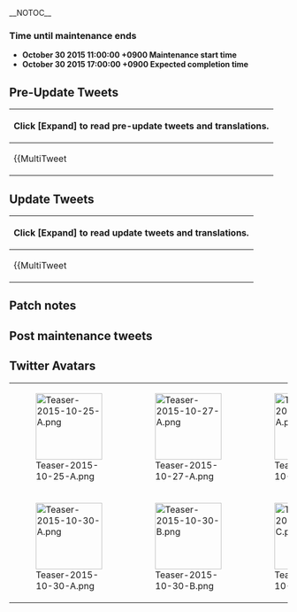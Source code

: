 __NOTOC__
<div style="float:right">{{Edit|Partials/Updates/2015_October_30th}}</div>

===Time until maintenance ends===
{{Timer
|time = October 30 2015 17:00:00 +0900
|style = font-weight:bold; color:#f00; font-size:14px;
|endClass = countdownComplete1
|endText = Maintenance has ended.
}}
* '''October 30 2015 11:00:00 +0900 Maintenance start time'''
* '''October 30 2015 17:00:00 +0900 Expected completion time'''

{{:Partials/Updates/2015_October_30th/Content|thread=true}}

==Pre-Update Tweets==
{| class="mw-collapsible mw-collapsed wikitable"
! Click '''[Expand]''' to read pre-update tweets and translations.
|-
| {{MultiTweet
|MultiTweetID = preUpdate
|color = #ace
|title = Pre Update
|link01 = https://twitter.com/KanColle_STAFF/status/655910486223908864
|EN01 = The "Autumn Pacific Saury Festival" is currently underway until the server maintenance next week (30th October, 11:00 AM JST). Please continue to take care of KanColle and your ship girls!
|JP01 = 現在「艦これ」では、【「艦これ」秋の秋刀魚祭り】を開催中です。秋刀魚祭りの開催期間は、来週【10/30(金) AM11:00】より実施予定の稼働全サーバ群メンテナンス＆アップデート突入時まで。秋の「艦これ」と「艦娘」たちも、引き続きどうぞよろしくお願い致します！
|TL01 = [[User:Admiral Mikado|Admiral Mikado]]

|link02 = https://twitter.com/KanColle_STAFF/status/656269714050576384
|EN02 = The next KanColle server maintenance is slated for Friday next week (30th October). The Pacific Saury Festival event as well as the limited-time autumn outfits like "Yukata Mode" and "Oktoberfest Mode" will be removed in said update.
|JP02 = 「艦これ」次回の稼働全サーバ群共通メンテナンス＆アップデートは、来週【10/30(金)】に実施予定です。現在開催中の「艦これ」秋の秋刀魚祭りと、秋の季節限定艦娘グラ「浴衣mode」と「オクトーバーフェストmode」は、同メンテナンス突入を以て実装終了です。
|TL02 = [[User:Admiral Mikado|Admiral Mikado]]

|link03 = https://twitter.com/KanColle_STAFF/status/656993292630884353
|EN03 = The next KanColle server maintenance is slated for Friday next week (30th October). During the maintenance we are going to implement further enhancements of the user interface. It's only part of the UI, but look forward to it anyway!
|JP03 = 「艦これ」次回の稼働全サーバ群共通メンテナンス＆アップデートは、来週【10/30(金)】に実施予定です。同メンテナンスに伴うアップデートでは、UI(ユーザーインターフェース)のさらなる近代化改修を実施予定です。UIの一部強化ですが、少しだけお楽しみに！
|TL03 = [[User:Admiral Mikado|Admiral Mikado]]

|link04 = https://twitter.com/KanColle_STAFF/status/657357591207481345
|EN04 = The next KanColle server maintenance is slated for Friday next week (30th October). Maintenance start is planned for 11:00, and we are going to finish it by 17:00. We are terribly sorry for the inconvenience.
|JP04 = 「艦これ」次回の稼働全サーバ群共通メンテナンス＆アップデートは、来週【10/30(金)】に実施予定です。開始時間は【AM 11:00】、完了は同日【17:00】を予定しています。お手数お掛けして恐縮です、ご協力どうぞよろしくお願い致します。
|TL04 = [[User:Admiral Mikado|Admiral Mikado]]

|link05 = https://twitter.com/KanColle_STAFF/status/657723457271033856
|EN05 = 1000. Good morning, admirals.<br />It's Saturday. On this very day, about 70 years ago, "Musashi", the last battleship built by Japan and therefore the most cutting-edge, was sunk by several American air raids in the Battle of the Sibuyan Sea, which was part of the "Battle of Leyte Gulf" that marked the total annihilation of the Combined Fleet.
|JP05 = ヒトマルマルマル。提督の皆さん、おはようございます。<br />今日は土曜日。約70年前の今日は、「レイテ沖海戦」と呼ばれる連合艦隊が事実上壊滅した戦い、そのシブヤン海海戦において、日本が最後に建造した当時最新鋭の戦艦「武蔵」が数次に渡る米艦載機群の空襲によって戦没した日です。
|TL05 = [[User:Admiral Mikado|Admiral Mikado]]

|link06 = https://twitter.com/KanColle_STAFF/status/657728736494616576
|EN06 = Today, about 70 years ago, in order to support the Kurita Fleet that was heading towards Leyte and consisted of main forces like Yamato and Nagato, the Nishimura Fleet attempted to break through the Surigao Strait, while Japan's last naval task force, led by the flagship "Zuikaku" under the command of admiral Ozawa, engaged the enemy's carrier task force to lure it northward. 
|JP06 = 約70年前の今日は、レイテを目指す「大和」「長門」などの主力栗田艦隊を支援するため、西村艦隊がスリガオ海峡を突破せんとし、小沢提督率いる「瑞鶴」を旗艦とした最後の日本機動部隊が強力な敵空母機動部隊を北方へ誘引すべく交戦を開始します。
|TL06 = [[User:Admiral Mikado|Admiral Mikado]]

|link07 = https://twitter.com/KanColle_STAFF/status/657729673938403328
|EN07 = The next KanColle server maintenance is slated for Friday next week (30th October). Maintenance start is slated for 11:00, and we are going to finish it by 17:00 of the same day. During said maintenace we are going to update the user interface.
|JP07 = 「艦これ」次回の稼働全サーバ群共通メンテナンスは、来週【10/30(金)】に実施予定です。開始時間は【AM 11:00】、完了は同日【17:00】を予定しています。同メンテナンスに伴うアップデートでは、さらなるUI(ユーザーインターフェース)の強化を予定しています。
|TL07 = [[User:Admiral Mikado|Admiral Mikado]]

|link08 = https://twitter.com/KanColle_STAFF/status/658094509683662848
|EN08 = 1030. Good morning, admirals. It's Sunday. Today, around 70 years ago, the Combined Fleet was annihilated in the "Battle of Leyte Gulf". At Surigao Strait in the early morning, at Samar Island as well as at Cape Engaño where the naval task force perished, countless ships and veterans fought hard and were killed in action.
|JP08 = ヒトマルサンマル。提督の皆さん、おはようございます。 今日は日曜日。約70年前の今日は、「レイテ沖海戦」で連合艦隊が事実上壊滅した日です。未明のスリガオ海峡、サマール沖、機動部隊が壊滅したエンガノ岬沖で、多くの歴戦の艦と人々が奮戦し、そして戦没していきました。
|TL08 = [[User:Admiral Mikado|Admiral Mikado]]

|link09 = https://twitter.com/KanColle_STAFF/status/658097641834737664
|EN09 = In order to support the Kurita Fleet as it was attempting to reach Leyte, the Japan's last naval task force, led by the veteran ship "Zuikaku", acted as decoy and faced complete annihilation. The Ozawa Fleet, with Zuikaku and three other aircraft carriers as its core, succeeded in diverting the powerful U.S. task force northward, where all its carriers sank after a heated battle.
|JP09 = レイテ突入を目指す栗田艦隊を支援するため、約70年前の今日、歴戦の名艦「瑞鶴」を旗艦とした最後の日本機動部隊が囮として奮戦、そして壊滅しました。「瑞鶴」ら四隻の空母を基幹とする小沢艦隊は強力な米機動部隊の北方への誘因に成功、そして奮戦の後、全ての空母が沈んでいきました。
|TL09 = [[User:Admiral Mikado|Admiral Mikado]]

|link10 = https://twitter.com/KanColle_STAFF/status/658099342209748992
|EN10 = The next KanColle server maintenance is slated for the 30th October. During the maintenance we are going to implement UI enhancements as well as the second remodelling of the famous ship that led Japan's naval task force until the very end, i.e. the second ship of the Shoukaku-class. Look forward to it!
|JP10 = 「艦これ」次回の稼働全サーバ群共通メンテナンス＆アップデートは、【10/30(金)】に実施予定です。同メンテナンスに伴うアップデートでは、UIの一部強化と、日本機動部隊最期の時まで駆け抜けた殊勝の名艦、翔鶴型航空母艦二番艦、その改二改装を実装予定です。お楽しみに！
|TL10 = [[User:Admiral Mikado|Admiral Mikado]]

|link11 = https://twitter.com/KanColle_STAFF/status/658441975826223105
|EN11 = The next KanColle server maintenance is slated for this Friday (30th October). During the maintenance we are going to implement the second remodelling of the second ship of the Shoukaku-class aircraft carriers that fought until the very last moments of Japan's naval task force. Said remodelling is based on a what-if scenario.
|JP11 = 「艦これ」次回の稼働全サーバ群共通メンテナンス＆アップデートは、今週【10/30(金)】に実施予定です。同メンテナンスに伴うアップデートでは、日本機動部隊、その最期の日まで戦い抜いた翔鶴型航空母艦二番艦の改二改装を実装予定です。同改装は、if改装を予定しています。
|TL11 = [[User:Admiral Mikado|Admiral Mikado]]

|link12 = https://twitter.com/KanColle_STAFF/status/658443690604544000
|EN12 = During the upcoming server maintenance that'll introduce the second remodelling of the second ship of the Shoukaku-class aircraft carriers, we're also going to implement a new quest chain that'll ultimately reward you with a strong fighter plane squadron. Look forward to it.<br />※The squadron utilises currently used plane models. (i.e. all carriers can use them)
|JP12 = 翔鶴型航空母艦二番艦の改二改装実装を予定している次回の「艦これ」稼働全サーバ群共通メンテナンス＆アップデートは、同改装実装と共に、最終的に「強力な艦上戦闘機部隊」が運用可能となる新任務群も実装予定です。少しだけお楽しみに！<br />※現用機体装備の部隊です。
|TL12 = [[User:Admiral Mikado|Admiral Mikado]]

|link13 = https://twitter.com/KanColle_STAFF/status/658814275507523584
|EN13 = 1015. Good morning, admirals!<br />It's Tuesday! It's the day when the MSDF's training fleet is going to return from a practice voyage in the ocean. The training fleet will arrive in Harumi, Tokyo. Good work! We're planning to implement a new training cruiser ship girl for the Fall Event that's going to start next month. Look forward to it!
|JP13 = ヒトマルヒトゴー。提督の皆さん、おはようございます！<br />今日は火曜日！現代日本の海自練習艦隊が「遠洋練習航海」の大遠征から帰還する日です。練習艦隊は、東京晴海に到着します…お疲れさまでした！来月作戦開始予定の秋イベントでは、練習巡洋艦の新艦娘も実装予定です。お楽しみに！
|TL13 = [[User:Admiral Mikado|Admiral Mikado]]

|link14 = https://twitter.com/KanColle_STAFF/status/658816331832127488
|EN14 = During the server maintenance on the 30th October the second ship of the Shoukaku-class aircraft carriers who kept fighting right until the last moments of Japan's naval task force is going to receive her second remodelling. It'll consist of both a what-if version and a converted version. ※You'll be able to freely switch between both riggings and coatings.
|JP14 = 【10/30(金)】実施予定の「艦これ」稼働全サーバ群共通メンテナンス＆アップデートでは、日本機動部隊最期の日まで戦い抜いた名艦、翔鶴型航空母艦二番艦の改二改装を実装予定です。同改装は、if改装＆コンバート改装です。※二種類の航空艤装及び塗装に、それぞれ再改装可能です。
|TL14 = [[User:Admiral Mikado|Admiral Mikado]]

|link15 = https://twitter.com/KanColle_STAFF/status/659165719624445952
|EN15 = 0930. Good morning, admirals.<br />It's Wednesday! The middle of the week. Yes, we're still going to do a server update this Friday. The Mackerel Pike Autumn Festival will end with the start of the maintenance! Stay healthy and do your best!
|JP15 = マルキューサンマル。提督の皆さん、おはようございます！<br />今日は水曜日！週の真ん中になりました。明後日の今週金曜日には「艦これ」稼働全サーバ群共通メンテナンス＆アップデートを実施予定です。現在実施中の「秋の秋刀魚祭り」も同メンテまで！本日も元気に頑張ってまいりましょう！
|TL15 = [[User:Admiral Mikado|Admiral Mikado]]

|link16 = https://twitter.com/KanColle_STAFF/status/659167555643269121
|EN16 = Since the Pacific Saury you're currently able to fish in the northern oceans is raw food it'll expire on the 30th October when the maintenance begins. Therefore it's probably for the best to cook and/or can all your fish by then.<br />※Admirals who are aiming for the fleet's big-catch flag should prepare their fish ''after'' getting it!
|JP16 = 現在北方の漁場などで収穫可能な「秋刀魚」は【10/30(金)】実施予定の稼働全サーバ群共通メンテナンス以降、生ものなので消えてしまいます。同メンテ突入までに、調理して頂けますと幸いです。<br />※「艦隊大漁旗」を目指している提督方は、大漁旗入手後に調理をお願い致します！
|TL16 = [[User:Admiral Mikado|Admiral Mikado]]

|link17 = https://twitter.com/KanColle_STAFF/status/659168875758510080
|EN17 = During the KanColle server maintenance on the 30th October the second ship of the Shoukaku-class aircraft carriers is going to receive her second remodelling, there'll be several new quests that'll reward you with the Prototype Flight Deck Catapult that's needed for her remodelling and a new fighter plane squadron among other things, further UI enhancements and much more!
|JP17 = 【10/30(金)】実施予定の「艦これ」稼働全サーバ群共通メンテナンス＆アップデートでは、翔鶴型航空母艦二番艦の改二改装実装と共に、同改二改装に必要な「試製甲板カタパルト」や新たな「艦上戦闘機隊」が入手可能な複数の新任務の実装、UIのさらなる強化などを予定しています！
|TL17 = [[User:Admiral Mikado|Admiral Mikado]]

|link18 = https://twitter.com/KanColle_STAFF/status/659283852972568576
|EN18 = The next KanColle server maintenance is slated for the 30th October from 11:00 until 17:00. During the update the second ship of the Shoukaku-class aircraft carriers is going to receive her second remodelling, and new quests as well as a [Fleet preset] function will be added among other things.
|JP18 = 「艦これ」次回の稼働全サーバ群共通メンテナンス＆アップデートは、明後日【10/30(金) 11:00～17:00】に実施予定です。同メンテに伴うアップデートでは、翔鶴型航空母艦二番艦の改二改装、新任務群の実装、UI強化【艦隊編成記録機能の実装】などを予定しています。
|TL18 = [[User:Admiral Mikado|Admiral Mikado]]

|link19 = https://twitter.com/KanColle_STAFF/status/659528144290877440
|EN19 = 0930. Good morning, admirals!<br />It's Wednesday. Today marks the last day of the Mackerel Pike Autumn Festival. Tomorrow, on Friday, there's going to be another KanColle server maintenance. Let's stay healthy and do our best!
|JP19 = マルキューサンマル。提督の皆さん、おはようございます！<br />今日は木曜日！いよいよ「艦これ」秋の秋刀魚祭りもあと一日限りとなりました。明日金曜日には「艦これ」稼働全サーバ群共通メンテナンス＆アップデートを実施予定です。本日も気合い、入れて、元気に頑張ってまいりましょう！
|TL19 = [[User:Admiral Mikado|Admiral Mikado]]

|link20 = https://twitter.com/KanColle_STAFF/status/659529275616309248
|EN20 = Tomorrow (30th October) we're going to do maintenance work on the KanColle servers from 11:00 until 17:00. During this update we're going to implement a "fleet setup save & load" function among other things.
|JP20 = 明日【10/30(金)】に次回「艦これ」稼働全サーバ群共通メンテナンス＆アップデートを実施させて頂きます。開始時間は【AM 11:00】、完了は同日【17:00】予定です。同メンテに伴うアップデートでは、UI強化【艦隊編成記録＆再展開】機能の実装などを予定しています。
|TL20 = [[User:Admiral Mikado|Admiral Mikado]]

|link21 = https://twitter.com/KanColle_STAFF/status/659531617061376000
|EN21 = During tomorrow's KanColle server maintenance we're going to implement the second remodelling of the that famous veteran aircraft carrier. Furthermore, we're also going to add at least 10 new quests that'll allow you to obtain a new item called "Skilled Crew Members". And finally you'll be even able to assemble a strong fighter plane squadron!
|JP21 = 明日実施予定の次回「艦これ」稼働全サーバ群共通メンテナンスに伴うアップデートでは、歴戦の名空母の【改二改装】を実装致します。また、同時に追加実装される十種以上の【新任務】では、新アイテム「熟練搭乗員」の入手が可能です。最終的に強力な「艦上戦闘機部隊」の編成も可能です！
|TL21 = [[User:Admiral Mikado|Admiral Mikado]]

|link22 = https://twitter.com/KanColle_STAFF/status/659748833782423552
|EN22 = Since the pacific saury you've gathered so far is raw food it'll perish at the start of the KanColle maintenance in about 11 hours (30th October, 11:00). So make sure to prepare your caught fish by then.
|JP22 = あと約11時間後の【10/30(金) AM11:00】の「艦これ」稼働全サーバ群共通メンテナンス突入を以て、収穫した「秋刀魚」は生ものなので消えてしまいます。水揚げした「秋刀魚」は、明朝のメンテナンス突入までに、調理して頂けますと幸いです。
|TL22 = [[User:Admiral Mikado|Admiral Mikado]]

|link23 = https://twitter.com/KanColle_STAFF/status/659754219952451584
|EN23 = We're currently preparing the upcoming KanColle server maintenance. During the update we're going to implement Zuikaku Kai-2, UI enhancements, a new fighter squadron and increase the upper limit of ship slot expansions.
|JP23 = 現在「艦これ」運営鎮守府では、明朝実施予定の「艦これ」稼働全サーバ群共通メンテナンス＆アップデートの準備作業を行っています。同メンテに伴うアップデートでは、翔鶴型二番艦【改二改装】実装と【UI強化】、新【艦戦隊】実装、さらに【母港拡張最大枠を拡大】できるよう準備中です。
|TL23 = [[User:Admiral Mikado|Admiral Mikado]]

|link24 = https://twitter.com/KanColle_STAFF/status/659872409718095872
|EN24 = 0820. Good morning, admirals!<br />It's Friday! Today we're going to perform yet another KanColle server maintenance. The second ship of the Shoukaku-class aircraft carriers, a famous carrier that fought until the last moments of Japan's naval task force, is going to receive her second remodelling. Let's do our best!
|JP24 = マルハチフタマル。提督の皆さん、おはようございます！<br />今日は金曜日！本日は「艦これ」稼働全サーバ群共通メンテナンス＆アップデートの実施させて頂きます。日本機動部隊最期の時まで戦い抜いた名空母、翔鶴型航空母艦二番艦の改二改装を実装致します。本日も頑張ってまいりましょう！
|TL24 = [[User:Admiral Mikado|Admiral Mikado]]

|link25 = https://twitter.com/KanColle_STAFF/status/659873549750919168
|EN25 = Today's KanColle server maintenance will start at 11:00. The estimated time of completion is 17:00. Closing the game by 5 minutes before maintenance start would be very much appreciated.
|JP25 = 本日この後【11:00】より「艦これ」稼働全サーバ群共通メンテナンス＆アップデートを実施致します。完了は同日【17:00】を予定しています。メンテ開始5分前にはブラウザを閉じ、「艦これ」を一旦終了して頂けますと幸いです。提督の皆さん、ご協力どうぞよろしくお願い致します！
|TL25 = [[User:Admiral Mikado|Admiral Mikado]]

|link26 = https://twitter.com/KanColle_STAFF/status/659875813962051584
|EN26 = With the start of today's maintenance the Mackerel Pike Autumn Festival will come to an end. Your saury fishing efforts are very much appreciated, admirals! Since the Pacific saury is raw it'll perish during the maintenance. Make sure to cook it all by 11:00.
|JP26 = 本日のメンテナンス突入を以て、【「艦これ」秋の秋刀魚祭り】は終了となります。提督の皆さん、秋刀魚漁支援、お疲れさまでした！「秋刀魚」は生ものなので、メンテ時に消えてしまいます。水揚げした「秋刀魚」は、本日11:00のメンテ突入までに、調理して頂けますと幸いです。
|TL26 = [[User:Admiral Mikado|Admiral Mikado]]

|link27 = https://twitter.com/KanColle_STAFF/status/659876814710435840
|EN27 = Today's update will include Zuikaku Kai-2, a Fleet Setup Preset function, new quests, an increased limit for ship slot expansions and much more.
|JP27 = 本日この後実施する「艦これ」稼働全サーバ群共通メンテナンス＆アップデートでは、翔鶴型航空母艦二番艦の【改二改装】実装、【UI強化】艦隊編成記録＆再展開機能の実装、【新任務群】の追加、さらに【母港拡張最大枠の拡大】などを実施させて頂く予定です。
|TL27 = [[User:Admiral Mikado|Admiral Mikado]]

|link28 = https://twitter.com/KanColle_STAFF/status/659910743987372032
|EN28 = Good work, admirals! The KanColle server maintenance is going to begin in about 10 minutes. Cook any remaining fish, close your browser and take a break from KanColle for once. The maintenance will be finished today at 17:00.
|JP28 = 提督の皆さん、お疲れさまです！約10分後より「艦これ」稼働全サーバ群は、メンテナンス＆アップデートに突入致します。お手元の余った「秋刀魚」を調理の後、ブラウザを閉じ、「艦これ」を一旦終了して頂けますと幸いです。メンテナンス終了は、本日【17:00】を予定しています。
|TL28 = [[User:Admiral Mikado|Admiral Mikado]]

}}
|}

==Update Tweets==
{| class="mw-collapsible mw-collapsed wikitable"
! Click '''[Expand]''' to read update tweets and translations.
|-
|{{MultiTweet
|MultiTweetID = Update
|color = #ace
|title = Update

|link01 = https://twitter.com/KanColle_STAFF/status/659914278254710784
|EN01 = Maintenance status: maintenance & work on update has started.<br />Thank you very much for your saury fishing efforts! Maintenance of the KanColle servers and work on the update has just started. Estimated time of completion is 17:00. We'll try to keep you updated on the progress.
|JP01 = メンテナンス状況：メンテナンス＆アップデート作業、開始致しました。<br />秋刀魚漁支援、お疲れさまでした！「艦これ」稼働全サーバ群は、メンテナンス＆アップデート作業を開始致しました。同作業完了時間は、本日【17:00】の予定です。進捗状況を随時お知らせするよう努めます。
|TL01 = [[User:Admiral Mikado|Admiral Mikado]]

|link02 = https://twitter.com/KanColle_STAFF/status/659940057663434752
|EN02 = Maintenance status: interim report.<br />We're performing server maintenance. The current estimated time of completion is 17:00. Today's update includes the implementation of Fleet Setup Presets. It's not much, but look forward to it!
|JP02 = メンテナンス状況：中間報告です。<br />現在「艦これ」稼働全ゲームサーバ群は、メンテナンス＆アップデート作業を実施中です。現時点の作業完了見込みは【17:00】の予定です。本日のメンテに伴うアップデートでは、UI強化【艦隊編成記録＆再展開】も実装予定です。少しだけお楽しみに！
|TL02 = [[User:Admiral Mikado|Admiral Mikado]]

|link03 = https://twitter.com/KanColle_STAFF/status/659970907645964289
|EN03 = Maintenance status: interim report.<br /> Currently maintenance and updates are carried out on the game servers. Forecasting the end of to be 17:00 hrs. Tomorrow is halloween! We have been chasing for [Mackerel] till now but we will try a bit of halloween too!
|JP03 = メンテナンス状況：中間報告です。
現在「艦これ」稼働全ゲームサーバ群は、メンテナンス＆アップデート作業を実施中です。現時点の見込みでは、作業は【17:00】に完了できそうです。明日はハロウィン！「秋刀魚」を追い続けた「艦これ」ですが、少しだけハロウィンもしてみます！
|TL03 = [[User:Rephira|Rephira]] and [[User:Crazy teitoku|Crazy teitoku]]

|link04 = https://twitter.com/KanColle_STAFF/status/659982588937826304
|EN04 = Maintenance completion update: Update to complete at [17:00]. The update of all KanColle servers is proceeding well. If no large complications arise, we should finish at [17:00] as planned. It's okay, it's just before the Autumn Event, so we won't be collecting pumpkins or candy!
|JP04 = メンテナンス完了時間のお知らせ：【17:00】完了予定です。<br />「艦これ」稼働全サーバ群メンテナンス＆アップデートの進捗は順調です。この後大きな問題がなければ、予定通り【17:00】に全サーバ群共に完了見込みです。大丈夫です、秋イベ前なので、かぼちゃもお菓子も集めません！
|TL04 = [[User:Nanamin|Nanamin]], [[User:Zephyrast|Zephyrast]], [[User:Rephira|Rephira]] and [[User:Crazy teitoku|Crazy teitoku]]

}}
|}

==Patch notes==
{{MultiTweet
|MultiTweetID = Patch
|color = #ace
|title = Patch notes

|link01 = https://twitter.com/KanColle_STAFF/status/660000978389741568
|EN01 = 01▼ Implementation of the second remodel of the second Shoukaku-class carrier 'Zuikaku'<br /> Further remodelling of the famous immortal warship, aircraft carrier 'Zuikaku' is possible at a extremely high experience level. * Remodelling requires 'Remodelling Blueprints' and 'Prototype Deck Catapult'. * The second remodel includes newly recorded voice lines for combat and such.
|JP01 = 01▼翔鶴型航空母艦二番艦「瑞鶴」改二改装の実装<br />不朽の名艦、航空母艦「瑞鶴」のさらなる改装(改造)が、極めて高い練度で可能となります。<br />※同改装には「改装設計図」及び「試製甲板カタパルト」が必要です。<br />※本改二改装では戦闘ボイスなどに新収録ボイスが更新実装されます。
|TL01 = [[User:Hayashi_H|Hayashi H]]

|link02 = https://twitter.com/KanColle_STAFF/status/660001488052183045
|EN02 = 02▼ Implementation of the armoured deck remodel for the aircraft carrier 'Zuikaku Kai Ni'<br />By adding an armoured/heat resistant deck, bulge and such to the aircraft carrier 'Zuikaku Kai Ni', it is possible to convert her to the armoured carrier 'Zuikaku Kai Ni A'.<br />* This remodel requires an even higher experience level and additional resources.<br />* It is also possible to convert her back to 'Zuikaku Kai Ni'.
|JP02 = 02▼航空母艦「瑞鶴改二」装甲甲板化改装の実装<br />航空母艦「瑞鶴改二」に装甲/耐熱甲板及びバルジ増設等を行い、装甲空母「瑞鶴改二甲」にコンバート改装することが可能になります。<br />※同改装には、より高い練度と追加資材等が必要です。<br />※「瑞鶴改二」に再改装することも可能です。
|TL02 = [[User:Hayashi_H|Hayashi H]]

|link03 = https://twitter.com/KanColle_STAFF/status/660001696790147072
|EN03 = 03▼ Supplementary information on conversion<br />* It is possible to convert the aircraft carrier 'Zuikaku Kai Ni' to armoured carrier 'Zuikaku Kai Ni A'<br />* Remodelling armoured carrier 'Zuikaku Kai Ni A' further will convert her back to aircraft carrier 'Zuikaku Kai Ni.<br/>* The outfits and paint jobs on Zuikaku Kai Ni and Zuikaku Kai Ni A are different.
|JP03 = 03▼コンバート改装の補足事項<br/>※航空母艦「瑞鶴改二」から装甲空母「瑞鶴改二甲」にコンバート改装可能です。<br />※装甲空母「瑞鶴改二甲」からさらに改装すると「瑞鶴改二」に再改装されます。<br />※瑞鶴改二と同改二甲では、航空艤装及び同塗装が異なります。
|TL03 = [[User:Admiral Mikado|Admiral Mikado]]

|link04 = https://twitter.com/KanColle_STAFF/status/660002071387639808
|EN04 = 04▼ Increased ship slot expansion limit<br />The home port expansion limit has been expanded by 10, so now you'll be able to have a maximum of 270 ship slots. Expanding the home port also increases the equipment slot limit by 40.
|JP04 =  04▼【母港拡張枠】の拡大
艦隊母港の「艦娘」運用拡張枠を【+10隻】拡大され、最大【270隻】まで運用可能となりました。母港拡張を行うと、「装備」保有数枠も自動的に【+40装備分】拡張されます。
|TL04 = [[User:Admiral Mikado|Admiral Mikado]]

|link05 = https://twitter.com/KanColle_STAFF/status/660002396299390976
|EN05 = 05▼ 'UI enhancement' Fleet composition "save & load"<br />In the "Composition" menu you'll now be able to save and load fleet setups. In order to do this use the "Save Setup" and "Load Setup" tabs at the bottom-right of the Fleet Composition screen.
|JP05 = 05▼【UIの強化】艦隊編成記録＆再展開<br />
「編成」において、各艦隊の編成を記録、そして同編成を任意に再展開できる【艦隊編成記録＆再展開】が追加実装されます。「編成」画面右下に新設される<br />【編成記録】タブ<br />【編成展開】タブ<br />
をお使いください。
|TL05 = [[User:Admiral Mikado|Admiral Mikado]]

|link06 = https://twitter.com/KanColle_STAFF/status/660002547655020544
|EN06 = 06▼ further explanation of "Save Setup"<br />The Fleet Preset tab has by default three slots.<br />Set the fleet up you want, then click on "記録" in order to save it.<br />※Fleets on expeditions can't be saved or loaded.<br />※If you want to have more save slots you can get two additional ones with a dock key.
|JP06 = 06▼「編成記録」の補足事項
艦隊編成の記録枠は、デフォルトで三編成分用意されています。<br />編成を記録する艦隊を選び、「記録」を押すことで艦隊編成を記録可能です。<br />※遠征中の艦隊は記録及び展開できません。<br />※増設したい場合は「ドック開放キー」で最大＋二編成分増設可能です。
|TL06 = [[User:Admiral Mikado|Admiral Mikado]]

|link07 = https://twitter.com/KanColle_STAFF/status/660002717503369216
|EN07 = 07▼ further explanation of "Load Fleet"<br />Select the preset fleet setup in the "Load Fleet" tab and load it with a single click.<br />Ships will have their current equipment (i.e. equipment setups are not saved).<br />You can delete fleet setups.
|JP07 = 07▼「編成展開」の補足事項<br />編成展開タブで、記録されている艦隊編成を選び、「展開」を押すことでワンタッチで艦隊編成を再展開可能です。<br />※装備は各艦娘の最新状態のものです。<br />※編成記録の削除や再記録も可能です。
|TL07 = [[User:Admiral Mikado|Admiral Mikado]]

|link08 = https://twitter.com/KanColle_STAFF/status/660002852476055552
|EN08 = 08▼ 'UI enhancement' Equipment Swapping<br />You can now swap a ship's equipment around via drag & drop. Dragging a piece of equipment outside the menu screen unequips it. Hooray for quick equipment management!
|JP08 = 08▼【UIの強化】装備換装<br />
「装備スロット間の装備入れ替え」が、装備スロットのドラッグ＆ドロップで可能となります。また、装備スロット画面外にドロップすることで、装備を「はずす」操作も可能です。迅速な装備換装にお役立てください！
|TL08 = [[User:Admiral Mikado|Admiral Mikado]]

|link09 = https://twitter.com/KanColle_STAFF/status/660003180269334528
|EN09 = 09▼ Implementation of a new 'Carrier-based Fighter Plane Units'<br />* [[Zero Fighter Model 21 (w/ Iwamoto Squad)]]<br />* [[Type 0 Fighter Model 52 (Skilled)]]<br />* [[Zero Fighter Model 52C (w/ Iwai Squad)]]<br />* [[Zero Fighter Model 52A (w/ Iwamoto Squad)]]<br />More fighter units that use other zero fighters will be added as well.<br />Please take good care of those zero fighters that supported Japan's naval task force!
|JP09 = 09▼新たな「艦上戦闘機部隊」の実装<br />●零戦21型(付岩本小隊)<br />●零式艦戦52型(熟練)<br />●零戦52型丙(付岩井小隊)<br />●零戦52型甲(付岩本小隊)<br />他の零式艦戦を装備した新たな艦戦隊が実装されます。<br />日本機動部隊の空を支え続けた零戦もどうぞよろしくお願い致します！
|TL09 = [[User:Admiral Mikado|Admiral Mikado]]

|link10 = https://twitter.com/KanColle_STAFF/status/660003539154944000
|EN10 = 10▼ New Quests<br />Starting with the quests listed below we've added more than 10 new quests.<br />* Organise the "3rd Aviation Squadron!"<br />* Organise the "Ozawa Fleet"!<br />* Sortie the "3rd Aviation Squadron" to the Nansei Islands defence lines!<br />* Reorganise the elite fighter unit<br />※Each quest has certain prerequisites you need to fulfil in order to unlock it.
|JP10 = 10▼【新任務】の実装<br />下記任務を始め計十種類以上の【新任務】が新たに追加実装されます。<br />●「第三航空戦隊」を編成せよ！<br />●「小沢艦隊」を編成せよ！<br />●「第三航空戦隊」南西諸島防衛線に出撃！<br />●精鋭「艦戦」隊の新編成<br />※それぞれトリガーとなる受諾条件達成が必要です。
|TL10 = [[User:Admiral Mikado|Admiral Mikado]]

|link11 = https://twitter.com/KanColle_STAFF/status/660003733565124608
|EN11 = 11▼ End of the 'Mackerel Pike Autumn Festival'<br />This year's Mackerel Pike Autumn Festival has come to an end. Admiral, good work fishing all those sauries! [[Isokaze]]'s Saury Mode has ended and her CG has been added to the library.<br />※No more Isokaze drops.
|JP11 =11▼【秋の秋刀魚祭り】終了<br />今年の【「艦これ」秋の秋刀魚祭り】を終了しました。提督の皆さん、秋刀魚漁支援、大変お疲れさまでした！駆逐艦「磯風」の秋刀魚modeも終了し、艦娘図鑑に格納されます。<br />※期間限定「磯風」ドロップも終了しました。
|TL11 = [[User:Admiral Mikado|Admiral Mikado]]

|link12 = https://twitter.com/KanColle_STAFF/status/660003827832090624
|EN12 = 12▼ End of "Yukata Mode" & "Oktoberfest Mode"<br />The limited-time Yukata & Oktoberfest outfits have been moved to library.<br />※ Seasonal voice lines of the affected ship girls have been removed as well.<br />※ "A taste of Autumn" mode and other CGs are still there though.
|JP12 = 12▼艦娘「浴衣mode」「オクトーバーフェストmode」の終了
季節限定艦娘グラ「浴衣mode」「オクトーバーフェストmode」を終了し、艦娘図鑑に格納します。
※該当艦娘の季節限定ボイスも終了します。
※秋の味覚mode他は続投です。
|TL12 = [[User:Admiral Mikado|Admiral Mikado]]

|link13 = https://twitter.com/KanColle_STAFF/status/660004183592976384
|EN13 = 13▼ Implementation of "Halloween Mode" for [[Libeccio]] & [[Roma]]<br />Italian destroyer [[Libeccio]] and Italian battleship [[Roma]] receive a limited-time "Hallowee Mode". We didn't give her a "Garuru~" line even though she looks like she might say it, but nevertheless Libeccio also receives new limited-time voice lines!
|JP13 =13▼「Libeccio」「Roma」に【ハロウィンmode】実装<br />伊駆逐艦「Libeccio」及び伊戦艦「Roma」の【ハロウィンmode】を期間限定実装致します。「がるる～」といいそうではいいませんが、「Libeccio」に期間限定新ボイスも実装されます！
|TL13 = [[User:Admiral Mikado|Admiral Mikado]]

|link14 = https://twitter.com/KanColle_STAFF/status/660004422647312385
|EN14 = 14▼ Implementation of time-limited drop locations for [[Libeccio]]<br />Halloween will already be over tomorrow, but removing the abovementioned "Halloween Mode" so soon would be a waste, so it's going to stay until the end of the Fall Event that's going to start next month. Until then you can get her in 4-5!
|JP14 = 14▼「Libeccio」期間限定ドロップ実装<br />ハロウィンは明日でおわってしまいますが、上記【ハロウィンmode】はせっかくなので、来月実施予定の秋イベが終るまで実装致します。その期間中、通常海域の【西方海域】最深部(＃4-5)で「Libeccio」との邂逅が可能です！
|TL14 = [[User:Admiral Mikado|Admiral Mikado]]

|link15 = https://twitter.com/KanColle_STAFF/status/660004701425930241
|EN15 = 15▼ Other Stuff<br />* The [[Libeccio]] drop rate will be tripled for admirals who don't have her yet.<br />* You can get [[Libeccio]] even if you've already got her.<br />* [[Shiden Kai 2]] has been buffed (+3 Evasion).<br />* Implementation of the new item "Skilled Crew Members".
|JP15 = 15▼その他の補足<br />・「Libeccio」を持っていない提督は、上記海域で邂逅率は約三倍となります。<br />・「Libeccio」運用中の提督も少し大変ですが、再邂逅も可能です。<br />・「紫電改二」パラが一部上方修正(回避+3)です。<br />・新アイテム「熟練搭乗員」を実装されます。
|TL15 = [[User:Admiral Mikado|Admiral Mikado]]
}}

==Post maintenance tweets==
{{MultiTweet
|MultiTweetID = posttweets
|color = #ace
|title = Post maintenance tweets

|link01 = https://twitter.com/KanColle_STAFF/status/660005137931350016
|EN01 = The wait is now over, admiral!<br />Server maintenance & updating of the KanColle servers has now concluded!
|JP01 =提督の皆さん、大変お待たせ致しました！<br />
本日実施の「艦これ」メンテナンス＆アップデート、稼働全サーバ群ともに【作業完了】致しました！
|TL01 = [[User:Admiral Mikado|Admiral Mikado]]

|link02 = https://twitter.com/KanColle_STAFF/status/660005781203357696
|EN02 = We're done with today's update! The connection to the servers might be a bit unstable shortly after the maintenance, so consider waiting for a bit and maybe clear your cache.
|JP02 = 本日実施の「艦これ」メンテナンス＆アップデート、稼働全サーバ群ともに作業完了しています！メンテナンス明け直後はアクセスが集中します。接続が不安定な提督は、少しだけお待ち頂き、お使いのブラウザのキャッシュを削除して再接続をお願いします。 大変お待たせ致しました！
|TL02 = [[User:Admiral Mikado|Admiral Mikado]]

|link03 = https://twitter.com/KanColle_STAFF/status/660006699390992384
|EN03 = The next update will mark the start of the [[Fall 2015 Event]]. We originally planned to start it in early November, but unfortunately we have to postpone it for 3~4 days, so now it's going to start in mid-November. We're terribly sorry. (TL Note: But '''I''' am very grateful [[File:Pacman.png]])
|JP03 = 次回のアップデートは、「艦これ」秋イベントを予定しています。11月上旬実施予定でしたが、申し訳ありません、同実装準備の関係上3～4日ほど遅く11月中旬開始とさせて頂けると助かります。本件、予めお詫びとご連絡です。 秋の「艦これ」も引き続きどうぞよろしくお願い致します！
|TL03 = [[User:Admiral Mikado|Admiral Mikado]]

|link04 = https://twitter.com/KanColle_STAFF/status/660013771805425664
|EN04 = "Regarding the Fleet Preset thumbnails"<br />When you save a fleet setup it'll display the ship names and silhouettes of the fleet's ship types. Certain silhouettes (CV & CAV) seem to be glitching out. Whoops, sorry about that. We'll fix this in about 30 minutes.
|JP04 = 【編成記録の艦隊情報サムネイルについて】<br />艦隊編成を記録すると、艦種シルエットと艦名が表示されます。メンテ直後、このシルエットの一部(航空母艦及び航空巡洋艦)表示に不具合が発生しています。すみません、約30分で修正更新致しますので、本件少しだけお待ち頂けますと幸いです。
|TL04 = [[User:Admiral Mikado|Admiral Mikado]]

|link05 = https://twitter.com/KanColle_STAFF/status/660018868518150144
|EN05 = "Fixed the Fleet Preset thumbnails display"<br />Remember the glitch we mentioned before? Yeah, we've fixed that. If it's still looking weird for you, try deleting your cache and reloading.
|JP05 = 【編成記録の情報サムネイル表示…復旧完了です】<br />先にお知らせした艦隊編成記録に表示される一部艦種シルエット表示(航空母艦及び航空巡洋艦)の不具合、修正更新が完了致しました。まだ、表示がおかしい場合は、一度お使いのブラウザのキャッシュを削除して、再接続をお願い致します。
|TL05 = [[User:Admiral Mikado|Admiral Mikado]]

|link06 = https://twitter.com/KanColle_STAFF/status/660022658847735808
|EN06 = Today's KanColle server maintenance & update has concluded. Admirals who still haven connection problems should try deleting their cache and reloading. The next update will finally start the [[Fall 2015 Event]]. It's slated for mid-November!
|JP06 = 本日実施の「艦これ」メンテナンス＆アップデート、稼働全サーバ群ともに作業完了しています。接続が不安定な提督方は、キャッシュを削除して再接続をお願い致します。いよいよ次回アップデートでは、「艦これ」秋イベント：期間限定海域を作戦展開予定です。来月11月中旬の開始予定です！
|TL06 = [[User:Admiral Mikado|Admiral Mikado]]

}}

==Twitter Avatars==
{| class="wikitable"
|-
| style="width:120px;" |[[File:Teaser-2015-10-25-A.png|120px]]
| style="width:120px;" |[[File:Teaser-2015-10-27-A.png|120px]]
| style="width:120px;" |[[File:Teaser-2015-10-28-A.png|120px]]
| style="width:120px;" |[[File:Teaser-2015-10-29-A.png|120px]]
|-
| style="width:120px;" |[[File:Teaser-2015-10-30-A.png|120px]]
| style="width:120px;" |[[File:Teaser-2015-10-30-B.png|120px]]
| style="width:120px;" |[[File:Teaser-2015-10-30-C.png|120px]]
| style="width:120px;" |[[File:Teaser-2015-10-31-A.png|120px]]
|}